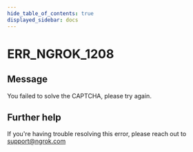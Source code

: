 ```yaml
---
hide_table_of_contents: true
displayed_sidebar: docs
---
```



# ERR_NGROK_1208

## Message

You failed to solve the CAPTCHA, please try again.

<ErrorDetails error="err_ngrok_1208" />

## Further help

If you're having trouble resolving this error, please reach out to [support@ngrok.com](mailto:support@ngrok.com?subject=Help%20with%20ERR_NGROK_1208)
